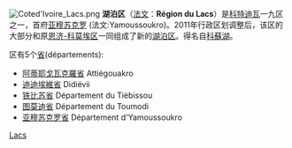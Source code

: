 [[File:Coted'Ivoire_Lacs.png|thumb]]
'''湖泊区'''（[[法文|法文]]：'''Région du Lacs'''）是[[科特迪瓦|科特迪瓦]]一九区之一，首府[[亚穆苏克罗|亚穆苏克罗]] (法文:Yamoussoukro)。2011年行政区划调整后，该区的大部分和原[[恩济-科莫埃区|恩济-科莫埃区]]一同组成了新的[[湖泊區_(科特迪瓦)|湖泊区]]。得名自[[科蘇湖|科蘇湖]]。

区有5个[[省|省]](départements):
*[[阿蒂耶戈瓦克羅省|阿蒂耶戈瓦克羅省]] Attiégouakro
*[[迪迪埃維省|迪迪埃維省]] Didiévii
*[[铁比苏省|铁比苏省]] Département du Tiébissou　 　 
*[[图莫迪省|图莫迪省]] Département du Toumodi
*[[亚穆苏克罗|亚穆苏克罗省]] Département d'Yamoussoukro

{{科特迪瓦大区}}
{{coord|display=title}}
{{IvoryCoast-geo-stub}}
[[Category:科特迪瓦大區|Lacs]]